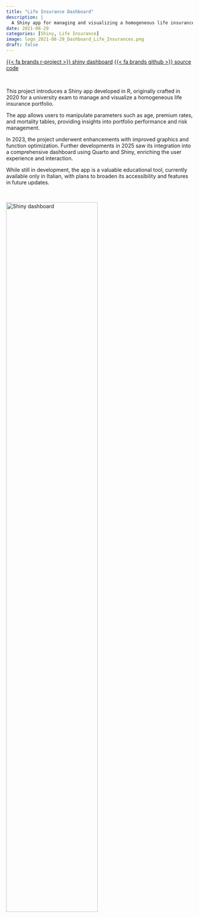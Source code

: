```yaml
---
title: "Life Insurance Dashboard"
description: |
  A Shiny app for managing and visualizing a homogeneous life insurance portfolio, currently in development.
date: 2021-08-29
categories: [Shiny, Life Insurance]
image: logo_2021-08-29_Dashboard_Life_Insurances.png
draft: false
---
```


[{{< fa brands r-project >}} shiny dashboard](https://x0fvjx-erik0de0luca.shinyapps.io/Dashboard_Life_Insurance/){.btn target=_blank} [{{< fa brands github >}} source code](https://github.com/erikdeluca/Portafoglio-assicurazioni-vita){.btn target=_blank}

<br>

This project introduces a Shiny app developed in R, originally crafted in 2020 for a university exam to manage and visualize a homogeneous life insurance portfolio. 

The app allows users to manipulate parameters such as age, premium rates, and mortality tables, providing insights into portfolio performance and risk management. 

In 2023, the project underwent enhancements with improved graphics and function optimization. 
Further developments in 2025 saw its integration into a comprehensive dashboard using Quarto and Shiny, enriching the user experience and interaction. 

While still in development, the app is a valuable educational tool, currently available only in Italian, with plans to broaden its accessibility and features in future updates.

<!-- # Motivation -->

<!-- It doesn't get much better than playing around with data that mean a lot to you. For me, that's my Strava data (yes, I do recognize that that might sound a bit silly) -- I'm fortunate enough to have near-immediate access to some of the greatest hiking trails around (yes, I also recognize that I'm totally biased), and spending my free time romping around our local mountains has been so important for my mental health. *So,* when I was ready to do my first real deep-dive into learning how to build Shiny apps and dashboards, I knew these were the data I needed to use. -->

<!-- # What's on the dashboard? -->

<!-- This is very much an ongoing work in-progress, but the first version included a "Gear Garage" for tracking mileage on my hiking boots and bike, an activity heat map of all recorded hikes, bike rides, and walks, visualizations for exploring activity distance and elevation gain, and an interactive table of the raw data. -->

<!-- There are many more visualizations and features I'd love to add (but have been severely lacking the time to do so). I also still manually retrieve new activities using the Strava API via the [`{rStrava}` package](https://github.com/fawda123/rStrava), but I hope to automate this in the next version. Stay tuned! -->

<br>

<img class="img-styling" src="panel.png" alt="Shiny dashboard" width="70%">

